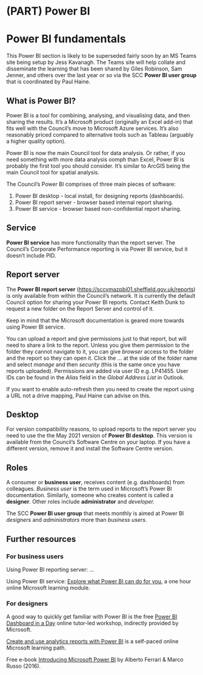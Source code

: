 # (PART) Power BI {.unnumbered}

# Power BI fundamentals

This Power BI section is likely to be superseded fairly soon by an MS Teams site being setup by Jess Kavanagh. The Teams site will help collate and disseminate the learning that has been shared by Giles Robinson, Sam Jenner, and others over the last year or so via the SCC **Power BI user group** that is coordinated by Paul Haine.

## What is Power BI?

Power BI is a tool for combining, analysing, and visualising data, and then sharing the results. It's a Microsoft product (originally an Excel add-in) that fits well with the Council's move to Microsoft Azure services. It's also reasonably priced compared to alternative tools such as Tableau (arguably a higher quality option).

Power BI is now the main Council tool for data analysis. Or rather, if you need something with more data analysis oomph than Excel, Power BI is probably the first tool you should consider. It's similar to ArcGIS being the main Council tool for spatial analysis.

The Council's Power BI comprises of three main pieces of software:

1.  Power BI desktop - local install, for designing reports (dashboards).
2.  Power BI report server - browser based internal report sharing.
3.  Power BI service - browser based non-confidential report sharing.

## Service

**Power BI service** has more functionality than the report server. The Council's Corporate Performance reporting is via Power BI service, but it doesn't include PID.

## Report server

The **Power BI report server** (<https://sccvmazpbi01.sheffield.gov.uk/reports>) is only available from within the Council's network. It is currently the default Council option for sharing your Power BI reports. Contact Keith Dunk to request a new folder on the Report Server and control of it.

Keep in mind that the Microsoft documentation is geared more towards using Power BI service.

You can upload a report and give permissions just to that report, but will need to share a link to the report. Unless you give them permission to the folder they cannot navigate to it, you can give *browser* access to the folder and the report so they can open it. Click the ... at the side of the folder name and select *manage* and then *security* (this is the same once you have reports uploaded). Permissions are added via user ID e.g. LP41455. User IDs can be found in the *Alias* field in the *Global Address List* in Outlook.

If you want to enable auto-refresh then you need to create the report using a URL not a drive mapping, Paul Haine can advise on this.

## Desktop

For version compatibility reasons, to upload reports to the report server you need to use the the May 2021 version of **Power BI desktop**. This version is available from the Council's Software Centre on your laptop. If you have a different version, remove it and install the Software Centre version.

## Roles

A consumer or **business user**, receives content (e.g. dashboards) from colleagues. *Business user* is the term used in Microsoft's Power BI documentation. Similarly, someone who creates content is called a **designer**. Other roles include **administrator** and *developer.*

The SCC **Power BI user group** that meets monthly is aimed at Power BI *designers* and *administrators* more than *business users*.

## Further resources

### For business users

Using Power BI reporting server: ...

Using Power BI service: [Explore what Power BI can do for you](https://docs.microsoft.com/en-gb/learn/modules/explore-power-bi-service/), a one hour online Microsoft learning module.

### For designers

A good way to quickly get familiar with Power BI is the free [Power BI Dashboard in a Day](https://powerbi.microsoft.com/en-us/diad/) online tutor-led workshop, indirectly provided by Microsoft.

[Create and use analytics reports with Power BI](https://docs.microsoft.com/en-us/learn/paths/create-use-analytics-reports-power-bi/) is a self-paced online Microsoft learning path.

Free e-book [Introducing Microsoft Power BI](https://download.microsoft.com/download/0/8/1/0816F8D1-D1A5-4F60-9AF5-BC91E18D6D64/Microsoft_Press_ebook_Introducing_Power_BI_PDF_mobile.pdf) by Alberto Ferrari & Marco Russo (2016).
